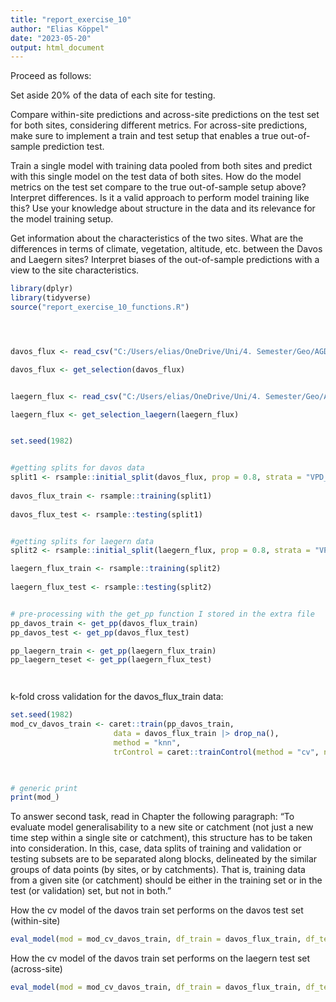 ```yaml
---
title: "report_exercise_10"
author: "Elias Köppel"
date: "2023-05-20"
output: html_document
---
```


Proceed as follows:

Set aside 20% of the data of each site for testing.

Compare within-site predictions and across-site predictions on the test set for both sites, considering different metrics. For across-site predictions, make sure to implement a train and test setup that enables a true out-of-sample prediction test.

Train a single model with training data pooled from both sites and predict with this single model on the test data of both sites. How do the model metrics on the test set compare to the true out-of-sample setup above?
Interpret differences. Is it a valid approach to perform model training like this? Use your knowledge about structure in the data and its relevance for the model training setup.

Get information about the characteristics of the two sites. What are the differences in terms of climate, vegetation, altitude, etc. between the Davos and Laegern sites? Interpret biases of the out-of-sample predictions with a view to the site characteristics.



```r
library(dplyr)
library(tidyverse)
source("report_exercise_10_functions.R")




davos_flux <- read_csv("C:/Users/elias/OneDrive/Uni/4. Semester/Geo/AGDS I/agds_report_eliaskoeppel/data/FLX_CH-Dav_FLUXNET2015_FULLSET_DD_1997-2014_1-3.csv")

davos_flux <- get_selection(davos_flux)


laegern_flux <- read_csv("C:/Users/elias/OneDrive/Uni/4. Semester/Geo/AGDS I/agds_report_eliaskoeppel/data/FLX_CH-Lae_FLUXNET2015_FULLSET_HH_2004-2006.csv")

laegern_flux <- get_selection_laegern(laegern_flux)


set.seed(1982) 


#getting splits for davos data
split1 <- rsample::initial_split(davos_flux, prop = 0.8, strata = "VPD_F")
  
davos_flux_train <- rsample::training(split1)
  
davos_flux_test <- rsample::testing(split1)


#getting splits for laegern data
split2 <- rsample::initial_split(laegern_flux, prop = 0.8, strata = "VPD_F")

laegern_flux_train <- rsample::training(split2)
  
laegern_flux_test <- rsample::testing(split2)


# pre-processing with the get_pp function I stored in the extra file
pp_davos_train <- get_pp(davos_flux_train)
pp_davos_test <- get_pp(davos_flux_test)

pp_laegern_train <- get_pp(laegern_flux_train)
pp_laegern_teset <- get_pp(laegern_flux_test)




```




k-fold cross validation for the davos_flux_train data:
```r
set.seed(1982)
mod_cv_davos_train <- caret::train(pp_davos_train, 
                       data = davos_flux_train |> drop_na(), 
                       method = "knn",
                       trControl = caret::trainControl(method = "cv", number = 10))
                       


# generic print
print(mod_)

```



To answer second task, read in Chapter the following paragraph: 
"To evaluate model generalisability to a new site or catchment (not just a new time step within a single site or catchment), this structure has to be taken into consideration. In this, case, data splits of training and validation or testing subsets are to be separated along blocks, delineated by the similar groups of data points (by sites, or by catchments). That is, training data from a given site (or catchment) should be either in the training set or in the test (or validation) set, but not in both."




How the cv model of the davos train set performs on the davos test set (within-site)
```r
eval_model(mod = mod_cv_davos_train, df_train = davos_flux_train, df_test = davos_flux_test)
```


How the cv model of the davos train set performs on the laegern test set (across-site)
```r
eval_model(mod = mod_cv_davos_train, df_train = davos_flux_train, df_test = laegern_flux_test)

```


